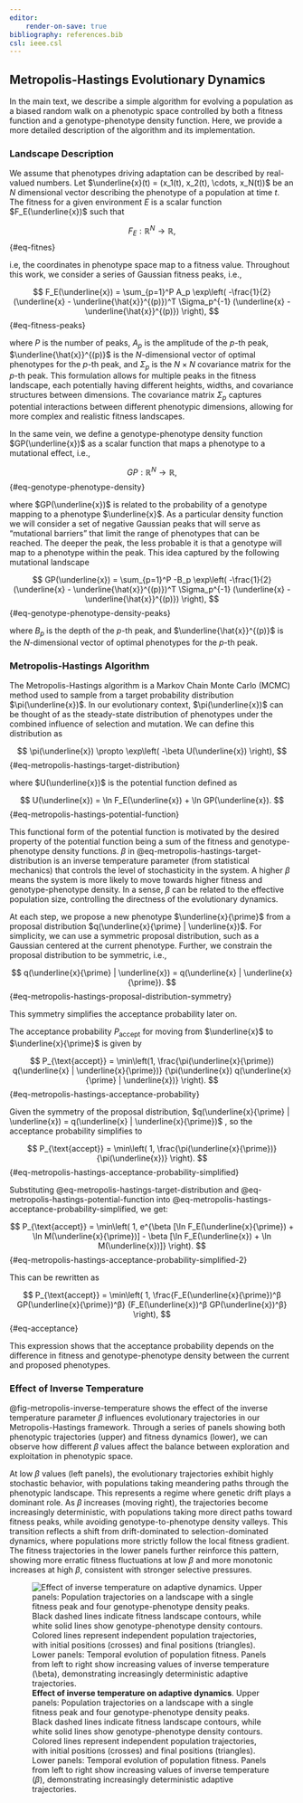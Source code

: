```yaml
---
editor:
    render-on-save: true
bibliography: references.bib
csl: ieee.csl
---
```


## Metropolis-Hastings Evolutionary Dynamics {#sec-metropolis}

In the main text, we describe a simple algorithm for evolving a population as a
biased random walk on a phenotypic space controlled by both a fitness function
and a genotype-phenotype density function. Here, we provide a more detailed
description of the algorithm and its implementation. 

### Landscape Description

We assume that phenotypes driving adaptation can be described by real-valued
numbers. Let $\underline{x}(t) = (x_1(t), x_2(t), \cdots, x_N(t))$ be an $N$
dimensional vector describing the phenotype of a population at time $t$. The
fitness for a given environment $E$ is a scalar function $F_E(\underline{x})$
such that

$$
F_E: \mathbb{R}^N \to \mathbb{R},
$${#eq-fitnes}

i.e, the coordinates in phenotype space map to a fitness value. Throughout this
work, we consider a series of Gaussian fitness peaks, i.e.,

$$
F_E(\underline{x}) = 
\sum_{p=1}^P A_p 
\exp\left(
    -\frac{1}{2}
    (\underline{x} - \underline{\hat{x}}^{(p)})^T 
    \Sigma_p^{-1} 
    (\underline{x} - \underline{\hat{x}}^{(p)})
\right),
$${#eq-fitness-peaks}

where $P$ is the number of peaks, $A_p$ is the amplitude of the $p$-th peak,
$\underline{\hat{x}}^{(p)}$ is the $N$-dimensional vector of optimal phenotypes
for the $p$-th peak, and $\Sigma_p$ is the $N \times N$ covariance matrix for
the $p$-th peak. This formulation allows for multiple peaks in the fitness
landscape, each potentially having different heights, widths, and covariance
structures between dimensions. The covariance matrix $\Sigma_p$ captures
potential interactions between different phenotypic dimensions, allowing for
more complex and realistic fitness landscapes.

In the same vein, we define a genotype-phenotype density function
$GP(\underline{x})$ as a scalar function that maps a phenotype to a mutational
effect, i.e.,

$$
GP: \mathbb{R}^N \to \mathbb{R},
$${#eq-genotype-phenotype-density}

where $GP(\underline{x})$ is related to the probability of a genotype mapping to
a phenotype $\underline{x}$. As a particular density function we will consider a
set of negative Gaussian peaks that will serve as "mutational barriers" that
limit the range of phenotypes that can be reached. The deeper the peak, the less
probable it is that a genotype will map to a phenotype within the peak. This
idea captured by the following mutational landscape

$$
GP(\underline{x}) = 
\sum_{p=1}^P -B_p 
\exp\left(
    -\frac{1}{2}
    (\underline{x} - \underline{\hat{x}}^{(p)})^T 
    \Sigma_p^{-1} 
    (\underline{x} - \underline{\hat{x}}^{(p)})
\right),
$${#eq-genotype-phenotype-density-peaks}

where $B_p$ is the depth of the $p$-th peak, and $\underline{\hat{x}}^{(p)}$ is
the $N$-dimensional vector of optimal phenotypes for the $p$-th peak.

### Metropolis-Hastings Algorithm

The Metropolis-Hastings algorithm is a Markov Chain Monte Carlo (MCMC) method
used to sample from a target probability distribution $\pi(\underline{x})$. In
our evolutionary context, $\pi(\underline{x})$ can be thought of as the
steady-state distribution of phenotypes under the combined influence of
selection and mutation. We can define this distribution as

$$
\pi(\underline{x}) \propto \exp\left(
    -\beta U(\underline{x})
\right),
$${#eq-metropolis-hastings-target-distribution}

where $U(\underline{x})$ is the potential function defined as

$$
U(\underline{x}) = \ln F_E(\underline{x}) + \ln GP(\underline{x}).
$${#eq-metropolis-hastings-potential-function}

This functional form of the potential function is motivated by the desired
property of the potential function being a sum of the fitness and
genotype-phenotype density functions. $\beta$ in
@eq-metropolis-hastings-target-distribution is an inverse temperature parameter
(from statistical mechanics) that controls the level of stochasticity in the
system. A higher $\beta$ means the system is more likely to move towards higher
fitness and genotype-phenotype density. In a sense, $\beta$ can be related to
the effective population size, controlling the directness of the evolutionary
dynamics.

At each step, we propose a new phenotype $\underline{x}{\prime}$ from a proposal
distribution $q(\underline{x}{\prime} | \underline{x})$. For simplicity, we can
use a symmetric proposal distribution, such as a Gaussian centered at the
current phenotype. Further, we constrain the proposal distribution to be
symmetric, i.e.,

$$
q(\underline{x}{\prime} | \underline{x}) = 
q(\underline{x} | \underline{x}{\prime}).
$${#eq-metropolis-hastings-proposal-distribution-symmetry}

This symmetry simplifies the acceptance probability later on.

The acceptance probability  $P_{\text{accept}}$  for moving from
$\underline{x}$  to  $\underline{x}{\prime}$  is given by

$$
P_{\text{accept}} = 
\min\left(1, 
    \frac{\pi(\underline{x}{\prime}) q(\underline{x} | \underline{x}{\prime})}
    {\pi(\underline{x}) q(\underline{x}{\prime} | \underline{x})}
\right).
$${#eq-metropolis-hastings-acceptance-probability}

Given the symmetry of the proposal distribution,  $q(\underline{x}{\prime} |
\underline{x}) = q(\underline{x} | \underline{x}{\prime})$ , so the acceptance
probability simplifies to

$$
P_{\text{accept}} = \min\left(
    1, 
    \frac{\pi(\underline{x}{\prime})}{\pi(\underline{x})}
    \right).
$${#eq-metropolis-hastings-acceptance-probability-simplified}

Substituting @eq-metropolis-hastings-target-distribution and
@eq-metropolis-hastings-potential-function into
@eq-metropolis-hastings-acceptance-probability-simplified, we get:

$$
P_{\text{accept}} = \min\left(
    1, 
    e^{\beta [\ln F_E(\underline{x}{\prime}) + \ln M(\underline{x}{\prime})] - 
    \beta [\ln F_E(\underline{x}) + \ln M(\underline{x})]}
    \right).
$${#eq-metropolis-hastings-acceptance-probability-simplified-2}

This can be rewritten as

$$
P_{\text{accept}} = \min\left(
    1,
    \frac{F_E(\underline{x}{\prime})^β GP(\underline{x}{\prime})^β}
    {F_E(\underline{x})^β GP(\underline{x})^β}
\right),
$${#eq-acceptance}

This expression shows that the acceptance probability depends on the difference
in fitness and genotype-phenotype density between the current and proposed
phenotypes.

### Effect of Inverse Temperature

@fig-metropolis-inverse-temperature shows the effect of the inverse temperature
parameter $\beta$ influences evolutionary trajectories in our
Metropolis-Hastings framework. Through a series of panels showing both
phenotypic trajectories (upper) and fitness dynamics (lower), we can observe how
different $\beta$ values affect the balance between exploration and exploitation
in phenotypic space.

At low $\beta$ values (left panels), the evolutionary trajectories exhibit
highly stochastic behavior, with populations taking meandering paths through the
phenotypic landscape. This represents a regime where genetic drift plays a
dominant role. As $\beta$ increases (moving right), the trajectories become
increasingly deterministic, with populations taking more direct paths toward
fitness peaks, while avoiding genotype-to-phenotype density valleys. This
transition reflects a shift from drift-dominated to selection-dominated
dynamics, where populations more strictly follow the local fitness gradient. The
fitness trajectories in the lower panels further reinforce this pattern, showing
more erratic fitness fluctuations at low $\beta$ and more monotonic increases at
high $\beta$, consistent with stronger selective pressures.

![**Effect of inverse temperature on adaptive dynamics**. Upper panels:
Population trajectories on a landscape with a single fitness peak and four
genotype-phenotype density peaks. Black dashed lines indicate fitness landscape
contours, while white solid lines show genotype-phenotype density contours.
Colored lines represent independent population trajectories, with initial
positions (crosses) and final positions (triangles). Lower panels: Temporal
evolution of population fitness. Panels from left to right show increasing
values of inverse temperature ($\beta$), demonstrating increasingly
deterministic adaptive trajectories.](./fig/supplementary/figSI_sim_beta_effect){#fig-metropolis-inverse-temperature}